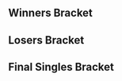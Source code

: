 {{DISPLAYTITLE:Sea Crest Smash: ''Melee''}}{{SetGame|melee}}
{{tabs static
|name1=Overview
|link1=Sea Crest Smash/Melee
|name2=Singles Bracket
|link2=Sea Crest Smash/Melee/Singles Bracket
|This=2
}}
==Winners Bracket==
{{64DEWBracketA
|tourneylink=Sea Crest Smash/Melee
|tourneyname=Sea Crest Smash
|column-width=160
|r1m1p1=Nintendude |r1m1p1flag=us |r1m1p1score={{win}} |r1m1win=1
|r1m1p2=Bye |r1m1p2flag= |r1m1p2score=
|r1m2p1=SenpaiSully |r1m2p1flag= |r1m2p1score=0 |r1m2win=2
|r1m2p2=Stinny |r1m2p2flag= |r1m2p2score=2
|r1m3p1=Stormcloud |r1m3p1flag=us |r1m3p1score={{win}} |r1m3win=1
|r1m3p2=Bye |r1m3p2flag= |r1m3p2score=
|r1m4p1=Trihawk |r1m4p1flag=us |r1m4p1score={{win}} |r1m4win=1
|r1m4p2=Bye |r1m4p2flag= |r1m4p2score=
|r1m5p1=HayatoxX |r1m5p1flag=us |r1m5p1score={{win}} |r1m5win=1
|r1m5p2=Bye |r1m5p2flag= |r1m5p2score=
|r1m6p1=ShurFyne |r1m6p1flag=us |r1m6p1score={{win}} |r1m6win=1
|r1m6p2=Bye |r1m6p2flag= |r1m6p2score=
|r1m7p1=Gtown_Tom |r1m7p1flag=us |r1m7p1score={{win}} |r1m7win=1
|r1m7p2=Bye |r1m7p2flag= |r1m7p2score=
|r1m8p1=CloystersRockefeller |r1m8p1flag=us |r1m8p1score={{win}} |r1m8win=1
|r1m8p2=Bye |r1m8p2flag= |r1m8p2score=

|r1m9p1=bonfire10 |r1m9p1flag=us |r1m9p1score={{win}} |r1m9win=1
|r1m9p2=Bye |r1m9p2flag= |r1m9p2score=
|r1m10p1=InZane |r1m10p1flag= |r1m10p1score=1 |r1m10win=2
|r1m10p2=Dr. Cash |r1m10p2flag= |r1m10p2score=2
|r1m11p1=Spell |r1m11p1flag=us |r1m11p1score={{win}} |r1m11win=1
|r1m11p2=Bye |r1m11p2flag= |r1m11p2score=
|r1m12p1=DamageControl |r1m12p1flag=us |r1m12p1score={{win}} |r1m12win=1
|r1m12p2=Bye |r1m12p2flag= |r1m12p2score=
|r1m13p1=Loadspiller |r1m13p1flag=us |r1m13p1score={{win}} |r1m13win=1
|r1m13p2=Bye |r1m13p2flag= |r1m13p2score=
|r1m14p1=Lectril |r1m14p1flag=us |r1m14p1score=2 |r1m14win=1
|r1m14p2=Ink |r1m14p2flag=us |r1m14p2score=0
|r1m15p1=emilywaves |r1m15p1flag=us |r1m15p1score={{win}} |r1m15win=1
|r1m15p2=Bye |r1m15p2flag= |r1m15p2score=
|r1m16p1=WAVE |r1m16p1flag=us |r1m16p1score={{win}} |r1m16win=1
|r1m16p2=Bye |r1m16p2flag= |r1m16p2score=

|r1m17p1=MacD |r1m17p1flag=us |r1m17p1score={{win}} |r1m17win=1
|r1m17p2=Bye |r1m17p2flag= |r1m17p2score=
|r1m18p1=Sinonyxx |r1m18p1flag=us |r1m18p1score=2 |r1m18win=1
|r1m18p2=Migz |r1m18p2flag= |r1m18p2score=1
|r1m19p1=48th_Breadstick |r1m19p1flag=us |r1m19p1score={{win}} |r1m19win=1
|r1m19p2=Bye |r1m19p2flag= |r1m19p2score=
|r1m20p1=Plus Ultra |r1m20p1flag=us |r1m20p1score={{win}} |r1m20win=1
|r1m20p2=Bye |r1m20p2flag= |r1m20p2score=
|r1m21p1=BigRedAnimeBike |r1m21p1flag=us |r1m21p1score={{win}} |r1m21win=1
|r1m21p2=Bye |r1m21p2flag= |r1m21p2score=
|r1m22p1=DratiniSashimi |r1m22p1flag=us |r1m22p1score={{win}} |r1m22win=1
|r1m22p2=Bye |r1m22p2flag= |r1m22p2score=
|r1m23p1=Matat0 |r1m23p1flag=us |r1m23p1score={{win}} |r1m23win=1
|r1m23p2=Bye |r1m23p2flag= |r1m23p2score=
|r1m24p1=Hobbit |r1m24p1flag=us |r1m24p1score={{win}} |r1m24win=1
|r1m24p2=Bye |r1m24p2flag= |r1m24p2score=

|r1m25p1=Captain Smuckers |r1m25p1flag=us |r1m25p1score={{win}} |r1m25win=1
|r1m25p2=Bye |r1m25p2flag= |r1m25p2score=
|r1m26p1=Alex |r1m26p1flag= |r1m26p1score=2 |r1m26win=1
|r1m26p2=Th3RaT |r1m26p2flag= |r1m26p2score=0
|r1m27p1=Smitus |r1m27p1flag=us |r1m27p1score={{win}} |r1m27win=1
|r1m27p2=Bye |r1m27p2flag= |r1m27p2score=
|r1m28p1=Meccs |r1m28p1flag=us |r1m28p1score={{win}} |r1m28win=1
|r1m28p2=Bye |r1m28p2flag= |r1m28p2score=
|r1m29p1=Si |r1m29p1flag=us |r1m29p1score={{win}} |r1m29win=1
|r1m29p2=Bye |r1m29p2flag= |r1m29p2score=
|r1m30p1=G0mega |r1m30p1flag=us |r1m30p1score=2 |r1m30win=1
|r1m30p2=Graceful |r1m30p2flag=us |r1m30p2score=0
|r1m31p1=Hex$ |r1m31p1flag=us |r1m31p1score={{win}} |r1m31win=1
|r1m31p2=Bye |r1m31p2flag= |r1m31p2score=
|r1m32p1=sMilo |r1m32p1flag=us |r1m32p1score={{win}} |r1m32win=1
|r1m32p2=Bye |r1m32p2flag= |r1m32p2score=

|r2m1p1=Nintendude |r2m1p1flag=us |r2m1p1score=2 |r2m1win=1
|r2m1p2=Stinny |r2m1p2flag= |r2m1p2score=0
|r2m2p1=Stormcloud |r2m2p1flag=us |r2m2p1score=0 |r2m2win=2
|r2m2p2=Trihawk |r2m2p2flag=us |r2m2p2score=2
|r2m3p1=HayatoxX |r2m3p1flag=us |r2m3p1score=2 |r2m3win=1
|r2m3p2=ShurFyne |r2m3p2flag=us |r2m3p2score=0
|r2m4p1=Gtown_Tom |r2m4p1flag=us |r2m4p1score=2 |r2m4win=1
|r2m4p2=CloystersRockefeller |r2m4p2flag=us |r2m4p2score=0
|r2m5p1=bonfire10 |r2m5p1flag=us |r2m5p1score=2 |r2m5win=1
|r2m5p2=Dr. Cash |r2m5p2flag= |r2m5p2score=0
|r2m6p1=Spell |r2m6p1flag=us |r2m6p1score=0 |r2m6win=2
|r2m6p2=DamageControl |r2m6p2flag=us |r2m6p2score=2
|r2m7p1=Loadspiller |r2m7p1flag=us |r2m7p1score=2 |r2m7win=1
|r2m7p2=Lectril |r2m7p2flag=us |r2m7p2score=0
|r2m8p1=emilywaves |r2m8p1flag=us |r2m8p1score=2 |r2m8win=1
|r2m8p2=WAVE |r2m8p2flag=us |r2m8p2score=1
|r2m9p1=MacD |r2m9p1flag=us |r2m9p1score=2 |r2m9win=1
|r2m9p2=Sinonyxx |r2m9p2flag=us |r2m9p2score=0
|r2m10p1=48th_Breadstick |r2m10p1flag=us |r2m10p1score=0 |r2m10win=2
|r2m10p2=Plus Ultra |r2m10p2flag=us |r2m10p2score=2
|r2m11p1=BigRedAnimeBike |r2m11p1flag=us |r2m11p1score=2 |r2m11win=1
|r2m11p2=DratiniSashimi |r2m11p2flag=us |r2m11p2score=0
|r2m12p1=Matat0 |r2m12p1flag=us |r2m12p1score={{win}} |r2m12win=1
|r2m12p2=Hobbit |r2m12p2flag=us |r2m12p2score=DQ
|r2m13p1=Captain Smuckers |r2m13p1flag=us |r2m13p1score=2 |r2m13win=1
|r2m13p2=Alex |r2m13p2flag= |r2m13p2score=0
|r2m14p1=Smitus |r2m14p1flag=us |r2m14p1score=2 |r2m14win=1
|r2m14p2=Meccs |r2m14p2flag=us |r2m14p2score=0
|r2m15p1=Si |r2m15p1flag=us |r2m15p1score=2 |r2m15win=1
|r2m15p2=G0mega |r2m15p2flag=us |r2m15p2score=1
|r2m16p1=Hex$ |r2m16p1flag=us |r2m16p1score=2 |r2m16win=1
|r2m16p2=sMilo |r2m16p2flag=us |r2m16p2score=0

|r3m1p1=Nintendude |r3m1p1flag=us |r3m1p1score=2 |r3m1win=1
|r3m1p2=Trihawk |r3m1p2flag=us |r3m1p2score=0
|r3m2p1=HayatoxX |r3m2p1flag=us |r3m2p1score=2 |r3m2win=1
|r3m2p2=Gtown_Tom |r3m2p2flag=us |r3m2p2score=1
|r3m3p1=bonfire10 |r3m3p1flag=us |r3m3p1score=2 |r3m3win=1
|r3m3p2=DamageControl |r3m3p2flag=us |r3m3p2score=0
|r3m4p1=Loadspiller |r3m4p1flag=us |r3m4p1score=2 |r3m4win=1
|r3m4p2=emilywaves |r3m4p2flag=us |r3m4p2score=0
|r3m5p1=MacD |r3m5p1flag=us |r3m5p1score=2 |r3m5win=1
|r3m5p2=Plus Ultra |r3m5p2flag=us |r3m5p2score=0
|r3m6p1=BigRedAnimeBike |r3m6p1flag=us |r3m6p1score=2 |r3m6win=1
|r3m6p2=Matat0 |r3m6p2flag=us |r3m6p2score=0
|r3m7p1=Captain Smuckers |r3m7p1flag=us |r3m7p1score=2 |r3m7win=1
|r3m7p2=Smitus |r3m7p2flag=us |r3m7p2score=0
|r3m8p1=Si |r3m8p1flag=us |r3m8p1score=2 |r3m8win=1
|r3m8p2=Hex$ |r3m8p2flag=us |r3m8p2score=1

|r4m1p1=Nintendude |r4m1p1flag=us |r4m1p1score=2 |r4m1win=1
|r4m1p2=HayatoxX |r4m1p2flag=us |r4m1p2score=0
|r4m2p1=bonfire10 |r4m2p1flag=us |r4m2p1score=0 |r4m2win=2
|r4m2p2=Loadspiller |r4m2p2flag=us |r4m2p2score=2
|r4m3p1=MacD |r4m3p1flag=us |r4m3p1score=2 |r4m3win=1
|r4m3p2=BigRedAnimeBike |r4m3p2flag=us |r4m3p2score=0
|r4m4p1=Captain Smuckers |r4m4p1flag=us |r4m4p1score=2 |r4m4win=1
|r4m4p2=Si |r4m4p2flag=us |r4m4p2score=0

|r5m1p1=Nintendude |r5m1p1flag=us |r5m1p1score=3 |r5m1win=1
|r5m1p2=Loadspiller |r5m1p2flag=us |r5m1p2score=1
|r5m1p1char1=ic |r5m1p2char1=ic |r5m1p1stock1=2 |r5m1p2stock1=0 |r5m1win1=1 |r5m1stage1=Battlefield
|r5m1p1char2=ic |r5m1p2char2=ic |r5m1p1stock2=0 |r5m1p2stock2=1 |r5m1win2=2 |r5m1stage2=Pokémon Stadium
|r5m1p1char3=ic |r5m1p2char3=ic |r5m1p1stock3=1 |r5m1p2stock3=0 |r5m1win3=1 |r5m1stage3=Final Destination
|r5m1p1char4=ic |r5m1p2char4=ic |r5m1p1stock4=2 |r5m1p2stock4=0 |r5m1win4=1 |r5m1stage4=Yoshi's Story
|r5m1date=April 22, 2017

|r5m2p1=MacD |r5m2p1flag=us |r5m2p1score=2 |r5m2win=2
|r5m2p2=Captain Smuckers |r5m2p2flag=us |r5m2p2score=3
|r5m2p1char1=peach |r5m2p2char1=cf |r5m2p1stock1=0 |r5m2p2stock1=1 |r5m2win1=2 |r5m2stage1=Final Destination
|r5m2p1char2=peach |r5m2p2char2=cf |r5m2p1stock2=2 |r5m2p2stock2=0 |r5m2win2=1 |r5m2stage2=Fountain of Dreams
|r5m2p1char3=peach |r5m2p2char3=cf |r5m2p1stock3=0 |r5m2p2stock3=1 |r5m2win3=2 |r5m2stage3=Battlefield
|r5m2p1char4=peach |r5m2p2char4=cf |r5m2p1stock4=2 |r5m2p2stock4=0 |r5m2win4=1 |r5m2stage4=Dream Land
|r5m2p1char5=peach |r5m2p2char5=cf |r5m2p1stock5=0 |r5m2p2stock5=2 |r5m2win5=2 |r5m2stage5=Pokémon Stadium
|r5m2date=April 22, 2017
}}
==Losers Bracket==
{{48DELBracketSmwA
|tourneylink=Sea Crest Smash/Melee
|tourneyname=Sea Crest Smash
|l1placement=33-48
|l2placement=25-32
|l3placement=17-24
|l4placement=13-16
|l5placement=9-12
|l6placement=7-8
|l7placement=5-6

|l1m1p1=sMilo |l1m1p1flag=us |l1m1p1score=2 |l1m1win=1
|l1m1p2=SenpaiSully |l1m1p2flag= |l1m1p2score=1
|l1m2p1=G0mega |l1m2p1flag=us |l1m2p1score={{win}} |l1m2win=1
|l1m2p2=Bye |l1m2p2flag= |l1m2p2score=
|l1m3p1=Meccs |l1m3p1flag=us |l1m3p1score={{win}} |l1m3win=1
|l1m3p2=Bye |l1m3p2flag= |l1m3p2score=
|l1m4p1=Alex |l1m4p1flag= |l1m4p1score={{win}} |l1m4win=1
|l1m4p2=Bye |l1m4p2flag= |l1m4p2score=
|l1m5p1=Hobbit |l1m5p1flag=us |l1m5p1score=DQ |l1m5win=2
|l1m5p2=InZane |l1m5p2flag= |l1m5p2score={{win}}
|l1m6p1=DratiniSashimi |l1m6p1flag=us |l1m6p1score={{win}} |l1m6win=1
|l1m6p2=Bye |l1m6p2flag= |l1m6p2score=
|l1m7p1=48th_Breadstick |l1m7p1flag=us |l1m7p1score=2 |l1m7win=1
|l1m7p2=Ink |l1m7p2flag=us |l1m7p2score=1
|l1m8p1=Sinonyxx |l1m8p1flag=us |l1m8p1score={{win}} |l1m8win=1
|l1m8p2=Bye |l1m8p2flag= |l1m8p2score=
|l1m9p1=WAVE |l1m9p1flag=us |l1m9p1score=1 |l1m9win=2
|l1m9p2=Migz |l1m9p2flag= |l1m9p2score=2
|l1m10p1=Lectril |l1m10p1flag=us |l1m10p1score={{win}} |l1m10win=1
|l1m10p2=Bye |l1m10p2flag= |l1m10p2score=
|l1m11p1=Spell |l1m11p1flag=us |l1m11p1score={{win}} |l1m11win=1
|l1m11p2=Bye |l1m11p2flag= |l1m11p2score=
|l1m12p1=Dr. Cash |l1m12p1flag= |l1m12p1score={{win}} |l1m12win=1
|l1m12p2=Bye |l1m12p2flag= |l1m12p2score=
|l1m13p1=CloystersRockefeller |l1m13p1flag=us |l1m13p1score=2 |l1m13win=1
|l1m13p2=Th3RaT |l1m13p2flag= |l1m13p2score=1
|l1m14p1=ShurFyne |l1m14p1flag=us |l1m14p1score={{win}} |l1m14win=1
|l1m14p2=Bye |l1m14p2flag= |l1m14p2score=
|l1m15p1=Stormcloud |l1m15p1flag=us |l1m15p1score=2 |l1m15win=1
|l1m15p2=Graceful |l1m15p2flag=us |l1m15p2score=0
|l1m16p1=Stinny |l1m16p1flag= |l1m16p1score={{win}} |l1m16win=1
|l1m16p2=Bye |l1m16p2flag= |l1m16p2score=

|l2m1p1=sMilo |l2m1p1flag=us |l2m1p1score=0 |l2m1win=2
|l2m1p2=G0mega |l2m1p2flag=us |l2m1p2score=2
|l2m2p1=Meccs |l2m2p1flag=us |l2m2p1score=0 |l2m2win=2
|l2m2p2=Alex |l2m2p2flag= |l2m2p2score=2
|l2m3p1=InZane |l2m3p1flag= |l2m3p1score=2 |l2m3win=1
|l2m3p2=DratiniSashimi |l2m3p2flag=us |l2m3p2score=0
|l2m4p1=48th_Breadstick |l2m4p1flag=us |l2m4p1score=0 |l2m4win=2
|l2m4p2=Sinonyxx |l2m4p2flag=us |l2m4p2score=2
|l2m5p1=Migz |l2m5p1flag= |l2m5p1score=0 |l2m5win=2
|l2m5p2=Lectril |l2m5p2flag=us |l2m5p2score=2
|l2m6p1=Spell |l2m6p1flag=us |l2m6p1score=0 |l2m6win=2
|l2m6p2=Dr. Cash |l2m6p2flag= |l2m6p2score=2
|l2m7p1=CloystersRockefeller |l2m7p1flag=us |l2m7p1score=2 |l2m7win=1
|l2m7p2=ShurFyne |l2m7p2flag=us |l2m7p2score=0
|l2m8p1=Stormcloud |l2m8p1flag=us |l2m8p1score=0 |l2m8win=2
|l2m8p2=Stinny |l2m8p2flag= |l2m8p2score=2
 
|l3m1p1=emilywaves |l3m1p1flag=us |l3m1p1score=2 |l3m1win=1
|l3m1p2=G0mega |l3m1p2flag=us |l3m1p2score=1
|l3m2p1=DamageControl |l3m2p1flag=us |l3m2p1score=2 |l3m2win=1
|l3m2p2=Alex |l3m2p2flag= |l3m2p2score=1
|l3m3p1=Gtown_Tom |l3m3p1flag=us |l3m3p1score=2 |l3m3win=1
|l3m3p2=InZane |l3m3p2flag= |l3m3p2score=0
|l3m4p1=Trihawk |l3m4p1flag=us |l3m4p1score=2 |l3m4win=1
|l3m4p2=Sinonyxx |l3m4p2flag=us |l3m4p2score=1
|l3m5p1=Hex$ |l3m5p1flag=us |l3m5p1score=DQ |l3m5win=2
|l3m5p2=Lectril |l3m5p2flag=us |l3m5p2score={{win}}
|l3m6p1=Smitus |l3m6p1flag=us |l3m6p1score=2 |l3m6win=1
|l3m6p2=Dr. Cash |l3m6p2flag= |l3m6p2score=0
|l3m7p1=Matat0 |l3m7p1flag=us |l3m7p1score=2 |l3m7win=1
|l3m7p2=CloystersRockefeller |l3m7p2flag=us |l3m7p2score=0
|l3m8p1=Plus Ultra |l3m8p1flag=us |l3m8p1score=2 |l3m8win=1
|l3m8p2=Stinny |l3m8p2flag= |l3m8p2score=0

|l4m1p1=emilywaves |l4m1p1flag=us |l4m1p1score=0 |l4m1win=2
|l4m1p2=DamageControl |l4m1p2flag=us |l4m1p2score=2
|l4m2p1=Gtown_Tom |l4m2p1flag=us |l4m2p1score=2 |l4m2win=1
|l4m2p2=Trihawk |l4m2p2flag=us |l4m2p2score=0
|l4m3p1=Lectril |l4m3p1flag=us |l4m3p1score=0 |l4m3win=2
|l4m3p2=Smitus |l4m3p2flag=us |l4m3p2score=2
|l4m4p1=Matat0 |l4m4p1flag=us |l4m4p1score=2 |l4m4win=1
|l4m4p2=Plus Ultra |l4m4p2flag=us |l4m4p2score=0

|l5m1p1=BigRedAnimeBike |l5m1p1flag=us |l5m1p1score=2 |l5m1win=1
|l5m1p2=DamageControl |l5m1p2flag=us |l5m1p2score=1
|l5m2p1=Si |l5m2p1flag=us |l5m2p1score=0 |l5m2win=2
|l5m2p2=Gtown_Tom |l5m2p2flag=us |l5m2p2score=2
|l5m3p1=HayatoxX |l5m3p1flag=us |l5m3p1score=2 |l5m3win=1
|l5m3p2=Smitus |l5m3p2flag=us |l5m3p2score=0
|l5m4p1=bonfire10 |l5m4p1flag=us |l5m4p1score=1 |l5m4win=2
|l5m4p2=Matat0 |l5m4p2flag=us |l5m4p2score=2

|l6m1p1=BigRedAnimeBike |l6m1p1flag=us |l6m1p1score=3 |l6m1win=1
|l6m1p2=Gtown_Tom |l6m1p2flag=us |l6m1p2score=0

|l6m2p1=HayatoxX |l6m2p1flag=us |l6m2p1score=2 |l6m2win=2
|l6m2p2=Matat0 |l6m2p2flag=us |l6m2p2score=3
|l6m2p1char1=sheik |l6m2p2char1=falco |l6m2p1stock1=0 |l6m2p2stock1=1 |l6m2win1=2 |l6m2stage1=Final Destination
|l6m2p1char2=sheik |l6m2p2char2=falco |l6m2p1stock2=3 |l6m2p2stock2=0 |l6m2win2=1 |l6m2stage2=Final Destination
|l6m2p1char3=marth |l6m2p2char3=falco |l6m2p1stock3=3 |l6m2p2stock3=0 |l6m2win3=1 |l6m2stage3=Yoshi's Story
|l6m2p1char4=peach |l6m2p2char4=falco |l6m2p1stock4=0 |l6m2p2stock4=3 |l6m2win4=2 |l6m2stage4=Pokémon Stadium
|l6m2p1char5=samus |l6m2p2char5=falco |l6m2p1stock5=0 |l6m2p2stock5=1 |l6m2win5=2 |l6m2stage5=Battlefield
|l6m2date=April 22, 2017

|l7m1p1=Loadspiller |l7m1p1flag=us |l7m1p1score=3 |l7m1win=1
|l7m1p2=BigRedAnimeBike |l7m1p2flag=us |l7m1p2score=1
|l7m1p1char1=ic |l7m1p2char1=fox |l7m1p1stock1=3 |l7m1p2stock1=0 |l7m1win1=1 |l7m1stage1=Dream Land
|l7m1p1char2=ic |l7m1p2char2=marth |l7m1p1stock2=0 |l7m1p2stock2=1 |l7m1win2=2 |l7m1stage2=Yoshi's Story
|l7m1p1char3=ic |l7m1p2char3=marth |l7m1p1stock3=3 |l7m1p2stock3=0 |l7m1win3=1 |l7m1stage3=Final Destination
|l7m1p1char4=ic |l7m1p2char4=marth |l7m1p1stock4=1 |l7m1p2stock4=0 |l7m1win4=1 |l7m1stage4=Battlefield
|l7m1date=April 22, 2017

|l7m2p1=MacD |l7m2p1flag=us |l7m2p1score=3 |l7m2win=1
|l7m2p2=Matat0 |l7m2p2flag=us |l7m2p2score=0
|l7m2p1char1=peach |l7m2p2char1=falco |l7m2p1stock1=1 |l7m2p2stock1=0 |l7m2win1=1 |l7m2stage1=Dream Land
|l7m2p1char2=peach |l7m2p2char2=falco |l7m2p1stock2=2 |l7m2p2stock2=0 |l7m2win2=1 |l7m2stage2=Yoshi's Story
|l7m2p1char3=peach |l7m2p2char3=falco |l7m2p1stock3=3 |l7m2p2stock3=0 |l7m2win3=1 |l7m2stage3=Pokémon Stadium
|l7m2date=April 22, 2017
}}
<onlyinclude>
==Final Singles Bracket==
{{DEFinalSmwBracket
|tourneylink=Sea Crest Smash/Melee
|tourneyname=Sea Crest Smash
|l1placement=4
|r2placement=3
|r3loserplacement=2
|r3winnerplacement=1
|export_score=true
|disableheads=true
|column-width=160

<!-- FROM WINNERS -->
|r1m1p1=Nintendude |r1m1p1flag=us |r1m1p1score=2
|r1m1p2=Captain Smuckers |r1m1p2flag=us |r1m1p2score=3
|r1m1win=2
|r1m1p1char1=ic |r1m1p2char1=cf |r1m1p1stock1=0 |r1m1p2stock1=2 |r1m1win1=2 |r1m1stage1=Fountain of Dreams
|r1m1p1char2=ic |r1m1p2char2=cf |r1m1p1stock2=1 |r1m1p2stock2=0 |r1m1win2=1 |r1m1stage2=Final Destination
|r1m1p1char3=ic |r1m1p2char3=cf |r1m1p1stock3=2 |r1m1p2stock3=0 |r1m1win3=1 |r1m1stage3=Battlefield
|r1m1p1char4=ic |r1m1p2char4=cf |r1m1p1stock4=0 |r1m1p2stock4=1 |r1m1win4=2 |r1m1stage4=Battlefield
|r1m1p1char5=ic |r1m1p2char5=cf |r1m1p1stock5=0 |r1m1p2stock5=2 |r1m1win5=2 |r1m1stage5=Yoshi's Story
|r1m1date=April 22, 2017
|r1m1details={{BracketMatchDetails|preview=|lrthread=|interview=|recap=|comment=|live=|vod=|reddit=https://www.reddit.com/r/smashbros/comments/66z6w5/sea_crest_smash_winners_finals_spy_nintendude_vs/}}

<!-- FROM LOSERS -->
|l1m1p1=Loadspiller |l1m1p1flag=us |l1m1p1score=1
|l1m1p2=MacD |l1m1p2flag=us |l1m1p2score=3
|l1m1win=2
|l1m1p1char1=ic |l1m1p2char1=peach |l1m1p1stock1=0 |l1m1p2stock1=2 |l1m1win1=2 |l1m1stage1=Fountain of Dreams
|l1m1p1char2=ic |l1m1p2char2=peach |l1m1p1stock2=1 |l1m1p2stock2=0 |l1m1win2=1 |l1m1stage2=Final Destination
|l1m1p1char3=ic |l1m1p2char3=peach |l1m1p1stock3=0 |l1m1p2stock3=2 |l1m1win3=2 |l1m1stage3=Dream Land
|l1m1p1char4=ic |l1m1p2char4=peach |l1m1p1stock4=0 |l1m1p2stock4=2 |l1m1win4=2 |l1m1stage4=Pokémon Stadium
|l1m1date=April 22, 2017
|l1m1details={{BracketMatchDetails|preview=|lrthread=|interview=|recap=|comment=|live=|vod=|reddit=https://www.reddit.com/r/smashbros/comments/66z78f/sea_crest_smash_losers_semis_loadspiller_vs_spy/}}

<!-- LOSERS FINALS -->
|r2m1p1=Nintendude |r2m1p1flag=us |r2m1p1score=2
|r2m1p2=MacD |r2m1p2flag=us |r2m1p2score=3
|r2m1win=2
|r2m1p1char1=ic |r2m1p2char1=peach |r2m1p1stock1=1 |r2m1p2stock1=0 |r2m1win1=1 |r2m1stage1=Dream Land
|r2m1p1char2=ic |r2m1p2char2=peach |r2m1p1stock2=0 |r2m1p2stock2=1 |r2m1win2=2 |r2m1stage2=Fountain of Dreams
|r2m1p1char3=ic |r2m1p2char3=peach |r2m1p1stock3=4 |r2m1p2stock3=0 |r2m1win3=1 |r2m1stage3=Yoshi's Story
|r2m1p1char4=ic |r2m1p2char4=peach |r2m1p1stock4=0 |r2m1p2stock4=3 |r2m1win4=2 |r2m1stage4=Battlefield
|r2m1p1char5=ic |r2m1p2char5=peach |r2m1p1stock5=0 |r2m1p2stock5=1 |r2m1win5=2 |r2m1stage5=Pokémon Stadium
|r2m1date=April 22, 2017
|r2m1details={{BracketMatchDetails|preview=|lrthread=|interview=|recap=|comment=|live=|vod=|reddit=https://www.reddit.com/r/smashbros/comments/66z8cy/sea_crest_smash_losers_finals_spy_nintendude_vs/}}

<!-- GRAND FINALS -->
|r3m1p1=Captain Smuckers |r3m1p1flag=us |r3m1p1score=3 |r3m2p1score=
|r3m1p2=MacD |r3m1p2flag=us |r3m1p2score=2 |r3m2p2score=
|r3m1win=1
|r3m1p1char1=cf |r3m1p2char1=peach |r3m1p1stock1=1 |r3m1p2stock1=0 |r3m1win1=1 |r3m1stage1=Final Destination
|r3m1p1char2=cf |r3m1p2char2=peach |r3m1p1stock2=2 |r3m1p2stock2=0 |r3m1win2=1 |r3m1stage2=Fountain of Dreams
|r3m1p1char3=cf |r3m1p2char3=peach |r3m1p1stock3=0 |r3m1p2stock3=3 |r3m1win3=2 |r3m1stage3=Fountain of Dreams
|r3m1p1char4=cf |r3m1p2char4=peach |r3m1p1stock4=0 |r3m1p2stock4=2 |r3m1win4=2 |r3m1stage4=Battlefield
|r3m1p1char5=cf |r3m1p2char5=peach |r3m1p1stock5=1 |r3m1p2stock5=0 |r3m1win5=1 |r3m1stage5=Battlefield
|r3m1date=April 22, 2017
|r3m1details={{BracketMatchDetails|preview=|lrthread=|interview=|recap=|comment=|live=|vod=|reddit=https://www.reddit.com/r/smashbros/comments/66zbqz/sea_crest_smash_grand_finals_captain_smuckers_vs/}}
}}
</onlyinclude>
